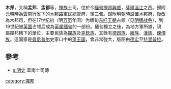 '''木邦'''，又稱'''孟邦'''、'''孟都'''等，[[撣族|撣族]]土司。位於今[[緬甸|緬甸]][[撣邦|撣邦]][[興威|興威]]，[[薩爾溫江|薩爾溫江]]之西。歸附[[元朝|元朝]]時為[[云南等处行中书省|雲南行省]]下的木邦路軍民總管府，領[[三甸|三甸]]。歸附[[明朝|明朝]]時設置木邦府，後改為木邦司，但在17世纪初（明[[万历|万历]]年间）为缅甸[[东吁王朝|东吁王朝]]占领（见[[明缅战争|明缅战争]]），到19世紀被[[英国|英国]]占领后成為[[英属缅甸|英属缅甸]]的一部份。緬甸獨立之後，為地方軍所據，現屬撣邦轄下的單位，主要民族為[[撣族|撣族]]及[[克欽族|克欽族]]，其餘有[[德昂族|德昂族]]、[[緬族|緬族]]、[[漢族|漢族]]、[[傈僳族|傈僳族]]。這国家是[[曼尼普尔|曼尼普尔]]史家口中的[[蓬王国|蓬王国]]，曾非常強大，版图由[[德宏|德宏]]至[[特里普拉|特里普拉]]。

==參考==
*[[s:明史|s:明史]] 雲南土司傳

{{myanmar-geo-stub}}
{{傣掸诸邦君主}}
{{元朝云南行政区划}}
{{云南土司}}

{{coord|display=title}}

[[category:撣邦|category:撣邦]]